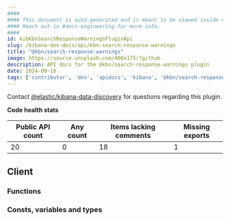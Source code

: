```yaml
---
####
#### This document is auto-generated and is meant to be viewed inside our experimental, new docs system.
#### Reach out in #docs-engineering for more info.
####
id: kibKbnSearchResponseWarningsPluginApi
slug: /kibana-dev-docs/api/kbn-search-response-warnings
title: "@kbn/search-response-warnings"
image: https://source.unsplash.com/400x175/?github
description: API docs for the @kbn/search-response-warnings plugin
date: 2024-09-18
tags: ['contributor', 'dev', 'apidocs', 'kibana', '@kbn/search-response-warnings']
---
```




Contact [@elastic/kibana-data-discovery](https://github.com/orgs/elastic/teams/kibana-data-discovery) for questions regarding this plugin.

**Code health stats**

| Public API count  | Any count | Items lacking comments | Missing exports |
|-------------------|-----------|------------------------|-----------------|
| 20 | 0 | 18 | 1 |

## Client

### Functions
<DocDefinitionList data={kbnSearchResponseWarningsObj.client.functions}/>

### Consts, variables and types
<DocDefinitionList data={kbnSearchResponseWarningsObj.client.misc}/>


